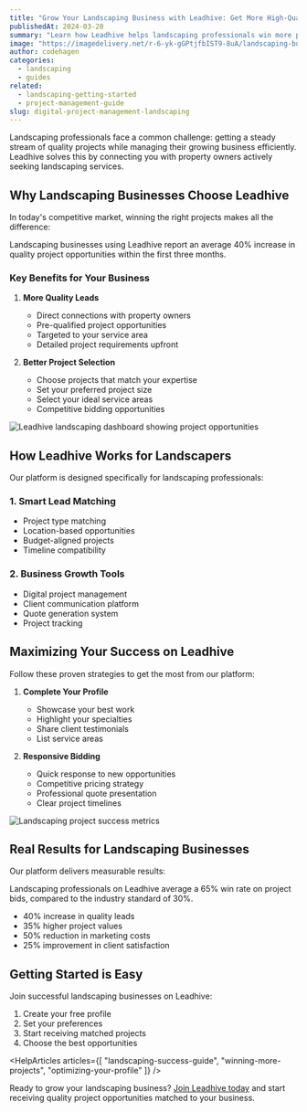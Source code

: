 ```yaml
---
title: "Grow Your Landscaping Business with Leadhive: Get More High-Quality Projects"
publishedAt: 2024-03-20
summary: "Learn how Leadhive helps landscaping professionals win more projects, streamline operations, and grow their business through smart lead management."
image: "https://imagedelivery.net/r-6-yk-gGPtjfbIST9-8uA/landscaping-business/public"
author: codehagen
categories:
  - landscaping
  - guides
related:
  - landscaping-getting-started
  - project-management-guide
slug: digital-project-management-landscaping
---
```


Landscaping professionals face a common challenge: getting a steady stream of quality projects while managing their growing business efficiently. Leadhive solves this by connecting you with property owners actively seeking landscaping services.

## Why Landscaping Businesses Choose Leadhive

In today's competitive market, winning the right projects makes all the difference:

<Note variant="info">
Landscaping businesses using Leadhive report an average 40% increase in quality project opportunities within the first three months.
</Note>

### Key Benefits for Your Business

1. **More Quality Leads**
   - Direct connections with property owners
   - Pre-qualified project opportunities
   - Targeted to your service area
   - Detailed project requirements upfront

2. **Better Project Selection**
   - Choose projects that match your expertise
   - Set your preferred project size
   - Select your ideal service areas
   - Competitive bidding opportunities

<Image
  alt="Leadhive landscaping dashboard showing project opportunities"
  src="https://imagedelivery.net/r-6-yk-gGPtjfbIST9-8uA/landscaping-dashboard/public"
  width={1200}
  height={675}
/>

## How Leadhive Works for Landscapers

Our platform is designed specifically for landscaping professionals:

### 1. Smart Lead Matching
- Project type matching
- Location-based opportunities
- Budget-aligned projects
- Timeline compatibility

### 2. Business Growth Tools
- Digital project management
- Client communication platform
- Quote generation system
- Project tracking

<Quote
  author="Michael Anderson"
  authorSrc="https://imagedelivery.net/r-6-yk-gGPtjfbIST9-8uA/landscaper-profile/public"
  title="Owner"
  company="Anderson Landscaping"
  companySrc="https://imagedelivery.net/r-6-yk-gGPtjfbIST9-8uA/company-logo/public"
  text="Since joining Leadhive, we've doubled our project pipeline and can now be selective about which projects we take on. The quality of leads is exceptional."
/>

## Maximizing Your Success on Leadhive

Follow these proven strategies to get the most from our platform:

1. **Complete Your Profile**
   - Showcase your best work
   - Highlight your specialties
   - Share client testimonials
   - List service areas

2. **Responsive Bidding**
   - Quick response to new opportunities
   - Competitive pricing strategy
   - Professional quote presentation
   - Clear project timelines

<Image
  alt="Landscaping project success metrics"
  src="https://imagedelivery.net/r-6-yk-gGPtjfbIST9-8uA/success-metrics/public"
  width={1200}
  height={675}
/>

## Real Results for Landscaping Businesses

Our platform delivers measurable results:

<Note variant="success">
Landscaping professionals on Leadhive average a 65% win rate on project bids, compared to the industry standard of 30%.
</Note>

- 40% increase in quality leads
- 35% higher project values
- 50% reduction in marketing costs
- 25% improvement in client satisfaction

## Getting Started is Easy

Join successful landscaping businesses on Leadhive:

1. Create your free profile
2. Set your preferences
3. Start receiving matched projects
4. Choose the best opportunities

<HelpArticles
  articles={[
    "landscaping-success-guide",
    "winning-more-projects",
    "optimizing-your-profile"
  ]}
/>

Ready to grow your landscaping business? [Join Leadhive today](/landscaping) and start receiving quality project opportunities matched to your business. 